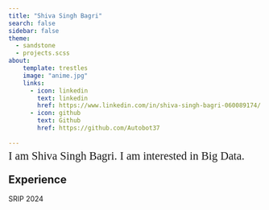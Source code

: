 ```yaml
---
title: "Shiva Singh Bagri"
search: false
sidebar: false
theme:
  - sandstone
  - projects.scss
about:
    template: trestles
    image: "anime.jpg"
    links:
      - icon: linkedin
        text: linkedin
        href: https://www.linkedin.com/in/shiva-singh-bagri-060089174/
      - icon: github
        text: Github
        href: https://github.com/Autobot37
            
--- 
```

<div class="gradient-text">
  <span style="font-size: 1.4rem; line-height: 0.4; font-family:Sans Serif;">
    I am Shiva Singh Bagri.
    I am interested in Big Data.
  </span>
</div>

## Experience

SRIP 2024 


